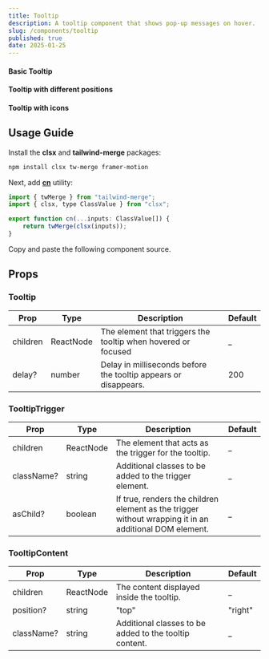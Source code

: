 ```yaml
---
title: Tooltip
description: A tooltip component that shows pop-up messages on hover.
slug: /components/tooltip
published: true
date: 2025-01-25
---
```


#### Basic Tooltip
<ComponentCodePreview category="examples" name="tooltip-demo" />

#### Tooltip with different positions
<ComponentCodePreview category="examples" name="tooltip-positions" />

#### Tooltip with icons
<ComponentCodePreview category="examples" name="tooltip-icons" />

## Usage Guide

Install the **clsx** and **tailwind-merge** packages:
```bash
npm install clsx tw-merge framer-motion
```

Next, add [**cn**](https://github.com/yogendrarana/craftui/blob/master/src/lib/utils.ts) utility:
```jsx
import { twMerge } from "tailwind-merge";
import { clsx, type ClassValue } from "clsx";

export function cn(...inputs: ClassValue[]) {
    return twMerge(clsx(inputs));
}
```

Copy and paste the following component source.
<ComponentSource name="tooltip" category="components" />


## Props

### Tooltip

| Prop             | Type              | Description                                                         | Default    |
| ---------------  | ----------------- | ------------------------------------------------------------------- | ---------- |
| children         | ReactNode         | The element that triggers the tooltip when hovered or focused       | _          |
| delay?           | number            | Delay in milliseconds before the tooltip appears or disappears.     | 200        |

### TooltipTrigger

| Prop         | Type              | Description                                                               | Default  |
| -----------  | ----------------- | ------------------------------------------------------------------------- | -------- |
| children     | ReactNode         | The element that acts as the trigger for the tooltip.                     | _        |
| className?   | string            | Additional classes to be added to the trigger element.                    | _        |
| asChild?     | boolean           | If true, renders the children element as the trigger without wrapping it in an additional DOM element.               | _       |

### TooltipContent

| Prop           | Type              | Description                                                           | Default |
| -------------  | ----------------- | --------------------------------------------------------------------- | ------- |
| children       | ReactNode         | The content displayed inside the tooltip.                             | _       |
| position?      | string            | "top" | "right" | "bottom" | "left"                                   | top     |
| className?     | string            | Additional classes to be added to the tooltip content.                | _       |
